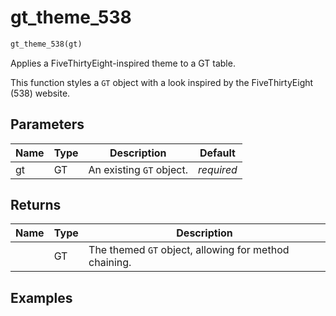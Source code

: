 # gt_theme_538 { #gt_extras.gt_theme_538 }

```python
gt_theme_538(gt)
```

Applies a FiveThirtyEight-inspired theme to a GT table.

This function styles a `GT` object with a look inspired by the FiveThirtyEight (538) website.

## Parameters {.doc-section .doc-section-parameters}

| Name   | Type   | Description              | Default    |
|--------|--------|--------------------------|------------|
| gt     | GT     | An existing `GT` object. | _required_ |

## Returns {.doc-section .doc-section-returns}

| Name   | Type   | Description                                           |
|--------|--------|-------------------------------------------------------|
|        | GT     | The themed `GT` object, allowing for method chaining. |

## Examples {.doc-section .doc-section-examples}

